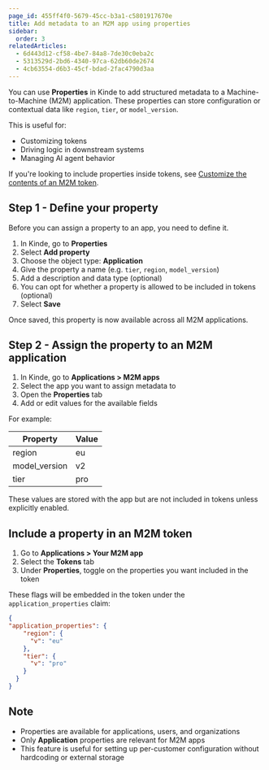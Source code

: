 ```yaml
---
page_id: 455ff4f0-5679-45cc-b3a1-c5801917670e
title: Add metadata to an M2M app using properties
sidebar:
  order: 3
relatedArticles:
  - 6d443d12-cf58-4be7-84a8-7de30c0eba2c
  - 5313529d-2bd6-4340-97ca-62db60de2674
  - 4cb63554-d6b3-45cf-bdad-2fac4790d3aa
---
```


You can use **Properties** in Kinde to add structured metadata to a Machine-to-Machine (M2M) application. These properties can store configuration or contextual data like `region`, `tier`, or `model_version`.

This is useful for:
- Customizing tokens
- Driving logic in downstream systems
- Managing AI agent behavior

If you're looking to include properties inside tokens, see [Customize the contents of an M2M token](/machine-to-machine-applications/m2m-token-customization/).

## Step 1 - Define your property

Before you can assign a property to an app, you need to define it.

1. In Kinde, go to **Properties**
2. Select **Add property**
3. Choose the object type: **Application**
4. Give the property a name (e.g. `tier`, `region`, `model_version`)
5. Add a description and data type (optional)
6. You can opt for whether a property is allowed to be included in tokens (optional)
7. Select **Save**

Once saved, this property is now available across all M2M applications.

## Step 2 - Assign the property to an M2M application

1. In Kinde, go to **Applications > M2M apps**
2. Select the app you want to assign metadata to
3. Open the **Properties** tab
4. Add or edit values for the available fields

For example:

| Property        | Value     |
|----------------|-----------|
| region          | eu        |
| model_version   | v2        |
| tier            | pro       |

These values are stored with the app but are not included in tokens unless explicitly enabled.

## Include a property in an M2M token

1. Go to **Applications > Your M2M app**
2. Select the **Tokens** tab
3. Under **Properties**, toggle on the properties you want included in the token

These flags will be embedded in the token under the `application_properties` claim:

```json
{
"application_properties": {
    "region": {
      "v": "eu"
    },
    "tier": {
      "v": "pro"
    }
  }
}
```

## Note

- Properties are available for applications, users, and organizations
- Only **Application** properties are relevant for M2M apps
- This feature is useful for setting up per-customer configuration without hardcoding or external storage
